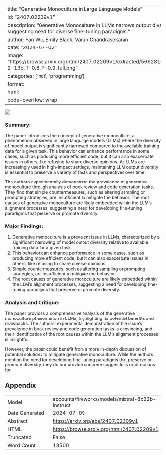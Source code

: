 
---
title: "Generative Monoculture in Large Language Models"
id: "2407.02209v1"
description: "Generative Monoculture in LLMs narrows output diversity, potentially limiting perspectives; simple countermeasures insufficient, suggesting need for diverse fine-tuning paradigms."
author: Fan Wu, Emily Black, Varun Chandrasekaran
date: "2024-07-02"
image: "https://browse.arxiv.org/html/2407.02209v1/extracted/5662816/figs/fig_demonstration_sentiment_stacked_barchart_mean_personalized_llama-2-13b_T-0.8_P-0.9_full.png"
categories: ['hci', 'programming']
format:
  html:
    code-overflow: wrap
---

![](https://browse.arxiv.org/html/2407.02209v1/extracted/5662816/figs/fig_demonstration_sentiment_stacked_barchart_mean_personalized_llama-2-13b_T-0.8_P-0.9_full.png)

### Summary:

The paper introduces the concept of generative monoculture, a phenomenon observed in large language models (LLMs) where the diversity of model output is significantly narrowed compared to the available training data for a given task. This behavior can enhance performance in some cases, such as producing more efficient code, but it can also exacerbate issues in others, like refusing to share diverse opinions. As LLMs are increasingly used in high-impact settings, maintaining LLM output diversity is essential to preserve a variety of facts and perspectives over time.

The authors experimentally demonstrate the prevalence of generative monoculture through analysis of book review and code generation tasks. They find that simple countermeasures, such as altering sampling or prompting strategies, are insufficient to mitigate the behavior. The root causes of generative monoculture are likely embedded within the LLM's alignment processes, suggesting a need for developing fine-tuning paradigms that preserve or promote diversity.

### Major Findings:

1. Generative monoculture is a prevalent issue in LLMs, characterized by a significant narrowing of model output diversity relative to available training data for a given task.
2. This behavior can enhance performance in some cases, such as producing more efficient code, but it can also exacerbate issues in others, like refusing to share diverse opinions.
3. Simple countermeasures, such as altering sampling or prompting strategies, are insufficient to mitigate the behavior.
4. The root causes of generative monoculture are likely embedded within the LLM's alignment processes, suggesting a need for developing fine-tuning paradigms that preserve or promote diversity.

### Analysis and Critique:

The paper provides a comprehensive analysis of the generative monoculture phenomenon in LLMs, highlighting its potential benefits and drawbacks. The authors' experimental demonstration of the issue's prevalence in book review and code generation tasks is convincing, and their identification of the root causes within the LLM's alignment processes is insightful.

However, the paper could benefit from a more in-depth discussion of potential solutions to mitigate generative monoculture. While the authors mention the need for developing fine-tuning paradigms that preserve or promote diversity, they do not provide concrete suggestions or directions for

## Appendix

|          |          |
|----------|----------|
| Model     | accounts/fireworks/models/mixtral-8x22b-instruct       |
| Date Generated     | 2024-07-09       |
| Abstract | [https://arxiv.org/abs/2407.02209v1](https://arxiv.org/abs/2407.02209v1)        |
| HTML     | [https://browse.arxiv.org/html/2407.02209v1](https://browse.arxiv.org/html/2407.02209v1)       |
| Truncated       | False       |
| Word Count       | 13500       |